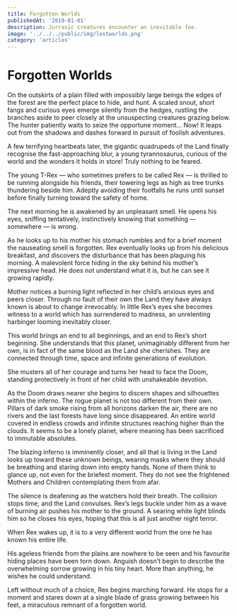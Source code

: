 ```yaml
---
title: Forgotten Worlds
publishedAt: '2019-01-01'
description: Jurrasic creatures encounter an inevitable foe.
image: '../../../public/img/lostworlds.png'
category: 'articles'
---
```


# Forgotten Worlds

On the outskirts of a plain filled with impossibly large beings the edges of the forest are the perfect place to hide, and hunt. A scaled snout, short fangs and curious eyes emerge silently from the hedges, rustling the branches aside to peer closely at the unsuspecting creatures grazing below. The hunter patiently waits to seize the opportune moment…
Now! It leaps out from the shadows and dashes forward in pursuit of foolish adventures.

A few terrifying heartbeats later, the gigantic quadrupeds of the Land finally recognise the fast-approaching blur, a young tyrannosaurus, curious of the world and the wonders it holds in store! Truly nothing to be feared.

The young T-Rex — who sometimes prefers to be called Rex — is thrilled to be running alongside his friends, their towering legs as high as tree trunks thundering beside him. Adeptly avoiding their footfalls he runs until sunset before finally turning toward the safety of home.

The next morning he is awakened by an unpleasant smell. He opens his eyes, sniffing tentatively, instinctively knowing that something — somewhere — is wrong.

As he looks up to his mother his stomach rumbles and for a brief moment the nauseating smell is forgotten.
Rex eventually looks up from his delicious breakfast, and discovers the disturbance that has been plaguing his morning. A malevolent force hiding in the sky behind his mother’s impressive head. He does not understand what it is, but he can see it growing rapidly.

Mother notices a burning light reflected in her child’s anxious eyes and peers closer. Through no fault of their own the Land they have always known is about to change irrevocably. In little Rex’s eyes she becomes witness to a world which has surrendered to madness, an unrelenting harbinger looming inevitably closer.

This world brings an end to all beginnings, and an end to Rex’s short beginning. She understands that this planet, unimaginably different from her own, is in fact of the same blood as the Land she cherishes. They are connected through time, space and infinite generations of evolution.

She musters all of her courage and turns her head to face the Doom, standing protectively in front of her child with unshakeable devotion.

As the Doom draws nearer she begins to discern shapes and silhouettes within the inferno. The rogue planet is not too different from their own. Pillars of dark smoke rising from all horizons darken the air, there are no rivers and the last forests have long since disappeared. An entire world covered in endless crowds and infinite structures reaching higher than the clouds. It seems to be a lonely planet, where meaning has been sacrificed to immutable absolutes.

The blazing inferno is imminently closer, and all that is living in the Land looks up toward these unknown beings, wearing masks where they should be breathing and staring down into empty hands. None of them think to glance up, not even for the briefest moment. They do not see the frightened Mothers and Children contemplating them from afar.

The silence is deafening as the watchers hold their breath. The collision stops time, and the Land convulses. Rex’s legs buckle under him as a wave of burning air pushes his mother to the ground. A searing white light blinds him so he closes his eyes, hoping that this is all just another night terror.

When Rex wakes up, it is to a very different world from the one he has known his entire life.

His ageless friends from the plains are nowhere to be seen and his favourite hiding places have been torn down. Anguish doesn’t begin to describe the overwhelming sorrow growing in his tiny heart. More than anything, he wishes he could understand.

Left without much of a choice, Rex begins marching forward. He stops for a moment and stares down at a single blade of grass growing between his feet, a miraculous remnant of a forgotten world.
